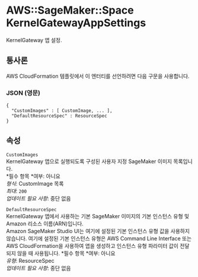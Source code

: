 # AWS::SageMaker::Space KernelGatewayAppSettings

KernelGateway 앱 설정.

## 통사론

AWS CloudFormation 템플릿에서 이 엔터티를 선언하려면 다음 구문을 사용합니다.

### JSON (영문)

```
{
  "CustomImages" : [ CustomImage, ... ],
  "DefaultResourceSpec" : ResourceSpec
}
```

## 속성

`CustomImages`  
KernelGateway 앱으로 실행되도록 구성된 사용자 지정 SageMaker 이미지 목록입니다.  
*필수 항목 *여부: 아니요  
_형식_: CustomImage 목록  
_최대_: `200`  
_업데이트 필요 사항_: 중단 없음

`DefaultResourceSpec`  
KernelGateway 앱에서 사용하는 기본 SageMaker 이미지의 기본 인스턴스 유형 및 Amazon 리소스 이름(ARN)입니다.  
Amazon SageMaker Studio UI는 여기에 설정된 기본 인스턴스 유형 값을 사용하지 않습니다. 여기에 설정된 기본 인스턴스 유형은 AWS Command Line Interface 또는 AWS CloudFormation을 사용하여 앱을 생성하고 인스턴스 유형 파라미터 값이 전달되지 않을 때 사용됩니다.
*필수 항목 *여부: 아니요  
_유형_: ResourceSpec  
_업데이트 필요 사항_: 중단 없음
